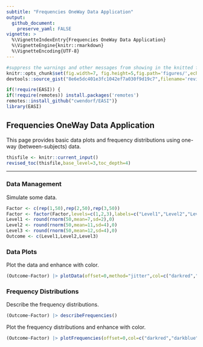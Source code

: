 ```yaml
---
subtitle: "Frequencies OneWay Data Application"
output:
  github_document:
    preserve_yaml: FALSE
vignette: >
  %\VignetteIndexEntry{Frequencies OneWay Data Application}
  %\VignetteEngine{knitr::rmarkdown}
  %\VignetteEncoding{UTF-8}
---
```


```r
#suppress the warnings and other messages from showing in the knitted file.
knitr::opts_chunk$set(fig.width=7, fig.height=5,fig.path='figures/',echo=TRUE,warning=FALSE,message=FALSE)
devtools::source_gist("8e6e5dc401e3fc1042ef7a030f9d19c7",filename='revised_toc.R')
```

```r
if(!require(EASI)) {
if(!require(remotes)) install.packages('remotes')
remotes::install_github("cwendorf/EASI")}
library(EASI)
```

## Frequencies OneWay Data Application

This page provides basic data plots and frequency distributions using one-way (between-subjects) data.

```r
thisfile <- knitr::current_input()
revised_toc(thisfile,base_level=3,toc_depth=4)
```

---

### Data Management

Simulate some data.
```r
Factor <- c(rep(1,50),rep(2,50),rep(3,50))
Factor <- factor(Factor,levels=c(1,2,3),labels=c("Level1","Level2","Level3"))
Level1 <- round(rnorm(50,mean=7,sd=2),0)
Level2 <- round(rnorm(50,mean=11,sd=4),0)
Level3 <- round(rnorm(50,mean=12,sd=4),0)
Outcome <- c(Level1,Level2,Level3)
```

### Data Plots

Plot the data and enhance with color.
```r
(Outcome~Factor) |> plotData(offset=0,method="jitter",col=c("darkred","darkblue","darkgoldenrod"))
```

### Frequency Distributions

Describe the frequency distributions.
```r
(Outcome~Factor) |> describeFrequencies()
```

Plot the frequency distributions and enhance with color.
```r
(Outcome~Factor) |> plotFrequencies(offset=0,col=c("darkred","darkblue","darkgoldenrod"))
```
